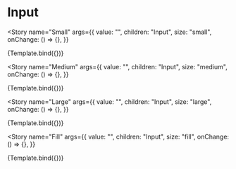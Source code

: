 

<Meta title="Input" component={Input} />


# Input

<Story
  name="Small"
  args={{
    value: "",
    children: "Input",
    size: "small",
    onChange: () => {},
  }}
>
  {Template.bind({})}
</Story>

<Story
  name="Medium"
  args={{
    value: "",
    children: "Input",
    size: "medium",
    onChange: () => {},
  }}
>
  {Template.bind({})}
</Story>

<Story
  name="Large"
  args={{
    value: "",
    children: "Input",
    size: "large",
    onChange: () => {},
  }}
>
  {Template.bind({})}
</Story>

<Story
  name="Fill"
  args={{
    value: "",
    children: "Input",
    size: "fill",
    onChange: () => {},
  }}
>
  {Template.bind({})}
</Story>
